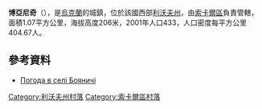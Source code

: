 {{coord|50|29|26|N|24|10|19|E|scale:100000|display=title}}

'''博亞尼奇'''（{{lang-uk|Бояничі}}），是[[烏克蘭|烏克蘭]]的城鎮，位於該國西部[[利沃夫州|利沃夫州]]，由[[索卡爾區|索卡爾區]]負責管轄，面積1.07平方公里，海拔高度206米，2001年人口433，人口密度每平方公里404.67人。

==參考資料==
* [http://weather.in.ua/ua/l'vovskaja/1936 Погода в селі Бояничі]{{Wayback|url=http://weather.in.ua/ua/l%27vovskaja/1936 |date=20160305092954 }}

[[Category:利沃夫州村落|Category:利沃夫州村落]]
[[Category:索卡爾區村落|Category:索卡爾區村落]]


{{Lviv-geo-stub}}